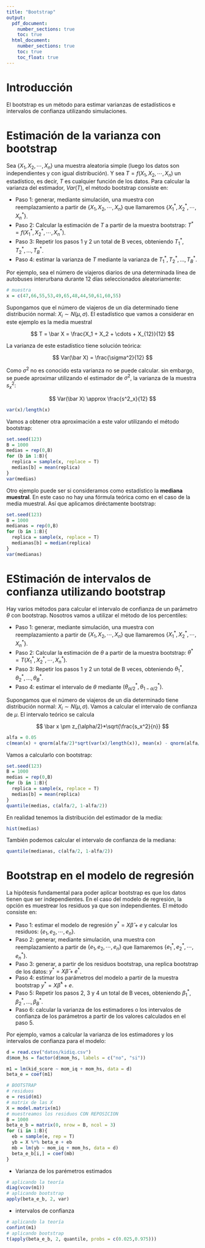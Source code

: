 ```yaml
---
title: "Bootstrap"
output: 
  pdf_document:
    number_sections: true
    toc: true
  html_document:
    number_sections: true
    toc: true
    toc_float: true
---
```


# Introducción

El bootstrap es un método para estimar varianzas de estadísticos e intervalos de confianza utilizando simulaciones.

# Estimación de la varianza con bootstrap

Sea $\{X_1, X_2, \cdots,X_n\}$ una muestra aleatoria simple (luego los datos son independientes y con igual distribución). Y sea $T = f(X_1, X_2, \cdots,X_n)$ un estadístico, es decir, $T$ es cualquier función de los datos. Para calcular la varianza del estimador, $Var(T)$, el método bootstrap consiste en:

- Paso 1: generar, mediante simulación, una muestra con reemplazamiento a partir de $\{X_1, X_2, \cdots,X_n\}$ que llamaremos $\{X_1^*, X_2^*, \cdots,X_n^*\}$.
- Paso 2: Calcular la estimación de $T$ a partir de la muestra bootstrap: $T^* = f(X_1^*, X_2^*, \cdots,X_n^*)$.
- Paso 3: Repetir los pasos 1 y 2 un total de B veces, obteniendo $T_1^{*},T_2^{*}, \ldots,T_B^{*}$.
- Paso 4: estimar la varianza de $T$ mediante la varianza de $T_1^{*},T_2^{*}, \ldots,T_B^{*}$.

Por ejemplo, sea el número de viajeros diarios de una determinada línea de autobuses interurbana durante 12 días seleccionados aleatoriamente:

```r
# muestra
x = c(47,66,55,53,49,65,48,44,50,61,60,55)
```

Supongamos que el número de viajeros de un día determinado tiene distribución normal: $X_i \sim N(\mu,\sigma)$. El estadístico que vamos a considerar en este ejemplo es la media muestral

$$
T = \bar X = \frac{X_1 + X_2 + \cdots + X_{12}}{12}
$$

La varianza de este estadístico tiene solución teórica:

$$
Var(\bar X) = \frac{\sigma^2}{12}
$$

Como $\sigma^2$ no es conocido esta varianza no se puede calcular. sin embargo, se puede aproximar utilizando el estimador de $\sigma^2$, la varianza de la muestra $s^2_x$:

$$
Var(\bar X) \approx \frac{s^2_x}{12}
$$

```r
var(x)/length(x)
```

Vamos a obtener otra aproximación a este valor utilizando el método bootstrap:

```r
set.seed(123)
B = 1000
medias = rep(0,B)
for (b in 1:B){
  replica = sample(x, replace = T)
  medias[b] = mean(replica)
}
var(medias)
```

Otro ejemplo puede ser si consideramos como estadístico la **mediana muestral**. En este caso no hay una fórmula teórica como en el caso de la media muestral. Así que aplicamos diréctamente bootstrap:

```r
set.seed(123)
B = 1000
medianas = rep(0,B)
for (b in 1:B){
  replica = sample(x, replace = T)
  medianas[b] = median(replica)
}
var(medianas)
```

# EStimación de intervalos de confianza utilizando bootstrap

Hay varios métodos para calcular el intervalo de confianza de un parámetro $\theta$ con bootstrap. Nosotros vamos a utilizar el método de los percentiles:

- Paso 1: generar, mediante simulación, una muestra con reemplazamiento a partir de $\{X_1, X_2, \cdots,X_n\}$ que llamaremos $\{X_1^*, X_2^*, \cdots,X_n^*\}$.
- Paso 2: Calcular la estimación de $\theta$ a partir de la muestra bootstrap: $\theta^* = T(X_1^*, X_2^*, \cdots,X_n^*)$.
- Paso 3: Repetir los pasos 1 y 2 un total de B veces, obteniendo $\theta_1^{*},\theta_2^{*}, \ldots,\theta_B^{*}$.
- Paso 4: estimar el intervalo de $\theta$ mediante $(\theta_{\alpha/2}^{*},\theta_{1-\alpha/2}^{*})$.

Supongamos que el número de viajeros de un día determinado tiene distribución normal: $X_i \sim N(\mu,\sigma)$. Vamos a calcular el intervalo de confianza de $\mu$. El intervalo teórico se calcula

$$
\bar x \pm z_{\alpha/2}*\sqrt{\frac{s_x^2}{n}}
$$

```r
alfa = 0.05
c(mean(x) + qnorm(alfa/2)*sqrt(var(x)/length(x)), mean(x) - qnorm(alfa/2)*sqrt(var(x)/length(x)) )
```

Vamos a calcularlo con bootstrap:

```r
set.seed(123)
B = 1000
medias = rep(0,B)
for (b in 1:B){
  replica = sample(x, replace = T)
  medias[b] = mean(replica)
}
quantile(medias, c(alfa/2, 1-alfa/2))
```

En realidad tenemos la distribución del estimador de la media:

```r
hist(medias)
```

También podemos calcular el intervalo de confianza de la mediana:

```r
quantile(medianas, c(alfa/2, 1-alfa/2))
```

# Bootstrap en el modelo de regresión

La hipótesis fundamental para poder aplicar bootstrap es que los datos tienen que ser independientes. En el caso del modelo de regresión, la opción es muestrear los residuos ya que son independientes. El método consiste en:

- Paso 1: estimar el modelo de regresión $y^* = X \hat \beta + e$ y calcular los residuos: $\{e_1, e_2, \cdots, e_n\}$.
- Paso 2: generar, mediante simulación, una muestra con reemplazamiento a partir de $\{e_1, e_2, \cdots, e_n\}$ que llamaremos $\{e_1^*, e_2^*, \cdots, e_n^*\}$.
- Paso 3: generar, a partir de los residuos bootstrap, una replica bootstrap de los datos: $y^* = X \hat \beta + e^*$.
- Paso 4: estimar los parámetros del modelo a partir de la muestra bootstrap $y^* = X \hat \beta^* + e$.
- Paso 5: Repetir los pasos 2, 3 y 4 un total de B veces, obteniendo $\beta_1^{*},\beta_2^{*}, \ldots,\beta_B^{*}$.
- Paso 6: calcular la varianza de los estimadores o los intervalos de confianza de los parámetros a partir de los valores calculados en el paso 5.

Por ejemplo, vamos a calcular la varianza de los estimadores y los intervalos de confianza para el modelo:

```r
d = read.csv("datos/kidiq.csv")
d$mom_hs = factor(d$mom_hs, labels = c("no", "si"))
```

```r
m1 = lm(kid_score ~ mom_iq + mom_hs, data = d)
beta_e = coef(m1)
```

```r
# BOOTSTRAP
# residuos
e = resid(m1)
# matrix de las X
X = model.matrix(m1)
# muestreamos los residuos CON REPOSICION
B = 1000
beta_e_b = matrix(0, nrow = B, ncol = 3)
for (i in 1:B){
  eb = sample(e, rep = T)
  yb = X %*% beta_e + eb
  mb = lm(yb ~ mom_iq + mom_hs, data = d)
  beta_e_b[i,] = coef(mb)
}
```

- Varianza de los parémetros estimados

```r
# aplicando la teoría
diag(vcov(m1))
# aplicando bootstrap
apply(beta_e_b, 2, var)
```

- intervalos de confianza

```r
# aplicando la teoría
confint(m1)
# aplicando bootstrap
t(apply(beta_e_b, 2, quantile, probs = c(0.025,0.975)))
```

